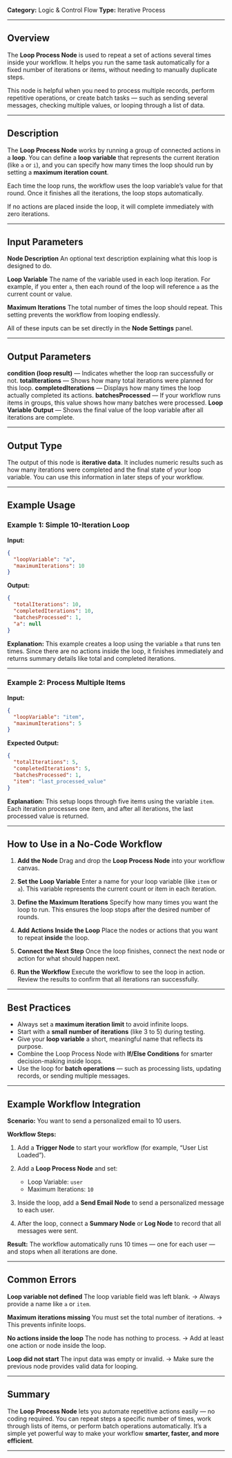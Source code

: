 
**Category:** Logic & Control Flow
**Type:** Iterative Process

---

## Overview

The **Loop Process Node** is used to repeat a set of actions several times inside your workflow.
It helps you run the same task automatically for a fixed number of iterations or items, without needing to manually duplicate steps.

This node is helpful when you need to process multiple records, perform repetitive operations, or create batch tasks — such as sending several messages, checking multiple values, or looping through a list of data.

---

## Description

The **Loop Process Node** works by running a group of connected actions in a **loop**.
You can define a **loop variable** that represents the current iteration (like `a` or `i`), and you can specify how many times the loop should run by setting a **maximum iteration count**.

Each time the loop runs, the workflow uses the loop variable’s value for that round.
Once it finishes all the iterations, the loop stops automatically.

If no actions are placed inside the loop, it will complete immediately with zero iterations.

---

## Input Parameters

**Node Description**
An optional text description explaining what this loop is designed to do.

**Loop Variable**
The name of the variable used in each loop iteration.
For example, if you enter `a`, then each round of the loop will reference `a` as the current count or value.

**Maximum Iterations**
The total number of times the loop should repeat.
This setting prevents the workflow from looping endlessly.

All of these inputs can be set directly in the **Node Settings** panel.

---

## Output Parameters

**condition (loop result)** — Indicates whether the loop ran successfully or not.
**totalIterations** — Shows how many total iterations were planned for this loop.
**completedIterations** — Displays how many times the loop actually completed its actions.
**batchesProcessed** — If your workflow runs items in groups, this value shows how many batches were processed.
**Loop Variable Output** — Shows the final value of the loop variable after all iterations are complete.

---

## Output Type

The output of this node is **iterative data**.
It includes numeric results such as how many iterations were completed and the final state of your loop variable.
You can use this information in later steps of your workflow.

---

## Example Usage

### Example 1: Simple 10-Iteration Loop

**Input:**

```json
{
  "loopVariable": "a",
  "maximumIterations": 10
}
```

**Output:**

```json
{
  "totalIterations": 10,
  "completedIterations": 10,
  "batchesProcessed": 1,
  "a": null
}
```

**Explanation:**
This example creates a loop using the variable `a` that runs ten times.
Since there are no actions inside the loop, it finishes immediately and returns summary details like total and completed iterations.

---

### Example 2: Process Multiple Items

**Input:**

```json
{
  "loopVariable": "item",
  "maximumIterations": 5
}
```

**Expected Output:**

```json
{
  "totalIterations": 5,
  "completedIterations": 5,
  "batchesProcessed": 1,
  "item": "last_processed_value"
}
```

**Explanation:**
This setup loops through five items using the variable `item`.
Each iteration processes one item, and after all iterations, the last processed value is returned.

---

## How to Use in a No-Code Workflow

1. **Add the Node**
   Drag and drop the **Loop Process Node** into your workflow canvas.

2. **Set the Loop Variable**
   Enter a name for your loop variable (like `item` or `a`).
   This variable represents the current count or item in each iteration.

3. **Define the Maximum Iterations**
   Specify how many times you want the loop to run.
   This ensures the loop stops after the desired number of rounds.

4. **Add Actions Inside the Loop**
   Place the nodes or actions that you want to repeat **inside** the loop.

5. **Connect the Next Step**
   Once the loop finishes, connect the next node or action for what should happen next.

6. **Run the Workflow**
   Execute the workflow to see the loop in action.
   Review the results to confirm that all iterations ran successfully.

---

## Best Practices

* Always set a **maximum iteration limit** to avoid infinite loops.
* Start with a **small number of iterations** (like 3 to 5) during testing.
* Give your **loop variable** a short, meaningful name that reflects its purpose.
* Combine the Loop Process Node with **If/Else Conditions** for smarter decision-making inside loops.
* Use the loop for **batch operations** — such as processing lists, updating records, or sending multiple messages.

---

## Example Workflow Integration

**Scenario:**
You want to send a personalized email to 10 users.

**Workflow Steps:**

1. Add a **Trigger Node** to start your workflow (for example, “User List Loaded”).
2. Add a **Loop Process Node** and set:

   * Loop Variable: `user`
   * Maximum Iterations: `10`
3. Inside the loop, add a **Send Email Node** to send a personalized message to each user.
4. After the loop, connect a **Summary Node** or **Log Node** to record that all messages were sent.

**Result:**
The workflow automatically runs 10 times — one for each user — and stops when all iterations are done.

---

## Common Errors

**Loop variable not defined**
The loop variable field was left blank.
→ Always provide a name like `a` or `item`.

**Maximum iterations missing**
You must set the total number of iterations.
→ This prevents infinite loops.

**No actions inside the loop**
The node has nothing to process.
→ Add at least one action or node inside the loop.

**Loop did not start**
The input data was empty or invalid.
→ Make sure the previous node provides valid data for looping.

---

## Summary

The **Loop Process Node** lets you automate repetitive actions easily — no coding required.
You can repeat steps a specific number of times, work through lists of items, or perform batch operations automatically.
It’s a simple yet powerful way to make your workflow **smarter, faster, and more efficient**.

---

